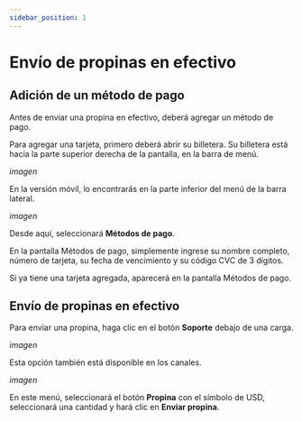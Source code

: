 ```yaml
---
sidebar_position: 1
---
```


# Envío de propinas en efectivo

## Adición de un método de pago

Antes de enviar una propina en efectivo, deberá agregar un método de pago.

Para agregar una tarjeta, primero deberá abrir su billetera. Su billetera está hacia la parte superior derecha de la pantalla, en la barra de menú.

*imagen*

En la versión móvil, lo encontrarás en la parte inferior del menú de la barra lateral.

*imagen*

Desde aquí, seleccionará **Métodos de pago**.

En la pantalla Métodos de pago, simplemente ingrese su nombre completo, número de tarjeta, su fecha de vencimiento y su código CVC de 3 dígitos.

Si ya tiene una tarjeta agregada, aparecerá en la pantalla Métodos de pago.

## Envío de propinas en efectivo

Para enviar una propina, haga clic en el botón **Soporte** debajo de una carga.

*imagen*

Esta opción también está disponible en los canales.

*imagen*

En este menú, seleccionará el botón **Propina** con el símbolo de USD, seleccionará una cantidad y hará clic en **Enviar propina**.